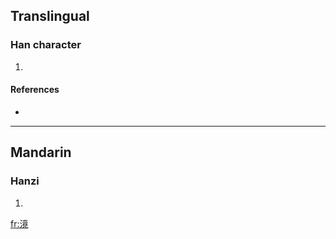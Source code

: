 ==Translingual==

===Han character===
{{Han char|rn=85|rad=水|as=11|sn=14|four=|canj=水卜廿山 (EYTU), X水卜廿山 (XEYTU)}}

# {{defn|Han|sort=水11}}

====References====
* {{Han ref|kx=0643.310|dkj=18077|dj=1051.110|hdz=31728.040|uh=6EF0|ud=28400}}

----

==Mandarin==

===Hanzi===
{{cmn-hanzi|pin=[[jiǎng]] ([[jiang3]]), [[lín]] ([[lin2]]), [[qīn]] ([[qin1]]), [[sēn]] ([[sen1]])|wg=chiang<sup>3</sup>, lin<sup>2</sup>, ch'in<sup>1</sup>, sen<sup>1</sup>}}

# {{defn|Mandarin}}

[[fr:滰]]
